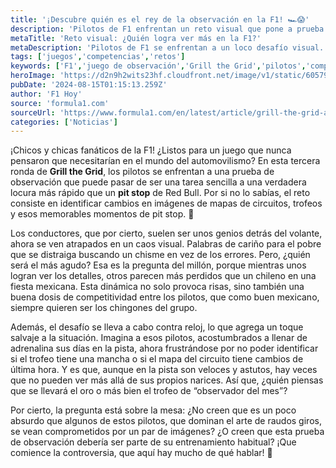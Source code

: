 ```yaml
---
title: '¡Descubre quién es el rey de la observación en la F1! 🏎️😱'
description: 'Pilotos de F1 enfrentan un reto visual que pone a prueba su agudeza. ¿Quién se llevará el trofeo de mejor observador? ¡No te lo pierdas!'
metaTitle: 'Reto visual: ¿Quién logra ver más en la F1?'
metaDescription: 'Pilotos de F1 se enfrentan a un loco desafío visual. ¡Descubre quién será el más agudo en este juego de Grill the Grid!'
tags: ['juegos','competencias','retos']
keywords: ['F1','juego de observación','Grill the Grid','pilotos','competitividad']
heroImage: 'https://d2n9h2wits23hf.cloudfront.net/image/v1/static/6057949432001/e202e90f-49da-4825-870e-73a2c35b3a52/daf16ddd-7dbc-4e03-b33c-6ea3b3e8b5f9/640x360/match/image.jpg'
pubDate: '2024-08-15T01:15:13.259Z'
author: 'F1 Hoy'
source: 'formula1.com'
sourceUrl: 'https://www.formula1.com/en/latest/article/grill-the-grid-attention-to-detail-is-put-to-the-test-as-the-drivers-puzzle-over-the-spot-the-mistake-challenge.pVoAiI1UOzvvXFwvpE2PK'
categories: ['Noticias']
---
```

¡Chicos y chicas fanáticos de la F1! ¿Listos para un juego que nunca pensaron que necesitarían en el mundo del automovilismo? En esta tercera ronda de **Grill the Grid**, los pilotos se enfrentan a una prueba de observación que puede pasar de ser una tarea sencilla a una verdadera locura más rápido que un **pit stop** de Red Bull. Por si no lo sabías, el reto consiste en identificar cambios en imágenes de mapas de circuitos, trofeos y esos memorables momentos de pit stop. 🤪

Los conductores, que por cierto, suelen ser unos genios detrás del volante, ahora se ven atrapados en un caos visual. Palabras de cariño para el pobre que se distraiga buscando un chisme en vez de los errores. Pero, ¿quién será el más agudo? Esa es la pregunta del millón, porque mientras unos logran ver los detalles, otros parecen más perdidos que un chileno en una fiesta mexicana. Esta dinámica no solo provoca risas, sino también una buena dosis de competitividad entre los pilotos, que como buen mexicano, siempre quieren ser los chingones del grupo.

Además, el desafío se lleva a cabo contra reloj, lo que agrega un toque salvaje a la situación. Imagina a esos pilotos, acostumbrados a llenar de adrenalina sus días en la pista, ahora frustrándose por no poder identificar si el trofeo tiene una mancha o si el mapa del circuito tiene cambios de última hora. Y es que, aunque en la pista son veloces y astutos, hay veces que no pueden ver más allá de sus propios narices. Así que, ¿quién piensas que se llevará el oro o más bien el trofeo de “observador del mes”? 

Por cierto, la pregunta está sobre la mesa: ¿No creen que es un poco absurdo que algunos de estos pilotos, que dominan el arte de raudos giros, se vean comprometidos por un par de imágenes? ¿O creen que esta prueba de observación debería ser parte de su entrenamiento habitual? ¡Que comience la controversia, que aquí hay mucho de qué hablar! 🏁


